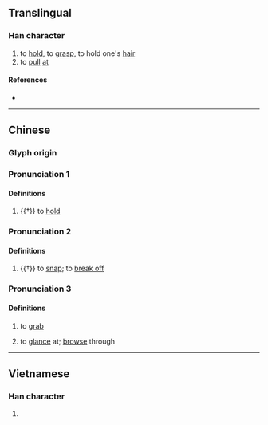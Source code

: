 {{character info/new}}
==Translingual==

===Han character===
{{Han char|rn=64|rad=手|as=15|sn=18|four=52016|canj=QVVV|ids=⿰扌巤}}

# to [[hold]], to [[grasp]], to hold one's [[hair]]
# to [[pull]] [[at]]

====References====
* {{Han ref|kx=0461.110|dkj=12902|dj=0810.170|hdz=31982.020|uh=64F8|ud=25848|bh=EFD4|bd=61396}}

----

==Chinese==
{{zh-forms}}

===Glyph origin===
{{Han etym}}

===Pronunciation 1===
{{zh-pron
|m=liè
|c=lip6
|mc=2
|oc=y
|ma=
|cat=v
}}

====Definitions====
{{zh-hanzi}}

# {{†}} to [[hold]]

===Pronunciation 2===
{{zh-pron
|m=là
|c=laap6
|mc=1
|oc=y
|ma=
|cat=v
}}

====Definitions====
{{zh-hanzi}}

# {{†}} to [[snap]]; to [[break off]]

===Pronunciation 3===
{{zh-pron
|c=laap3
|cat=v
}}

====Definitions====
{{zh-hanzi}}

# {{lb|zh|Cantonese}} to [[grab]]
# {{lb|zh|Cantonese}} to [[glance]] at; [[browse]] through

----

==Vietnamese==

===Han character===
{{vi-hantu|[[xợp]]|rs=手15}}

# {{rfdef|vi|sort=手15}}